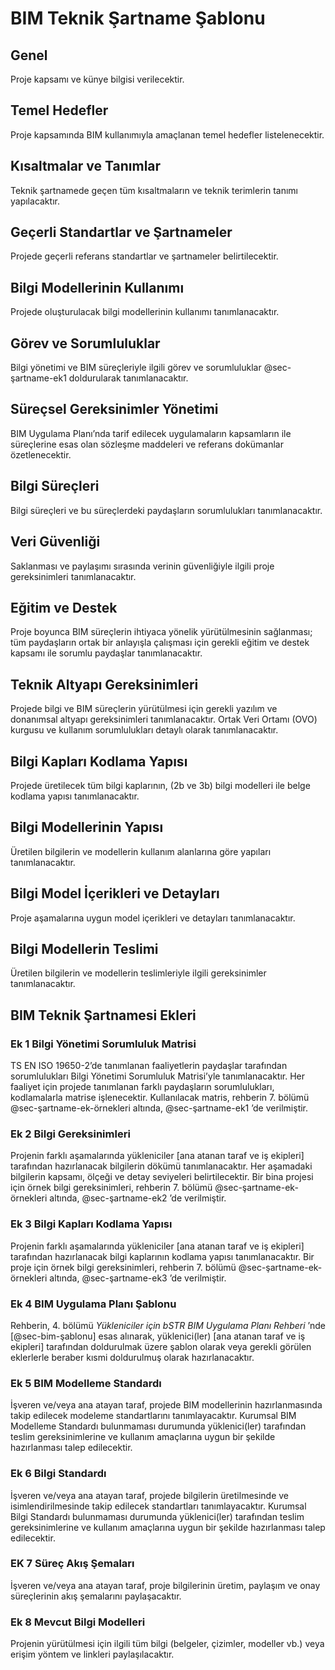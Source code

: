 # BIM Teknik Şartname Şablonu {.unnumbered}

## Genel
Proje kapsamı ve künye bilgisi verilecektir.

## Temel Hedefler
Proje kapsamında BIM kullanımıyla amaçlanan temel hedefler listelenecektir.

## Kısaltmalar ve Tanımlar
Teknik şartnamede geçen tüm kısaltmaların ve teknik terimlerin tanımı yapılacaktır.

## Geçerli Standartlar ve Şartnameler
Projede geçerli referans standartlar ve şartnameler belirtilecektir.

## Bilgi Modellerinin Kullanımı
Projede oluşturulacak bilgi modellerinin kullanımı tanımlanacaktır.

## Görev ve Sorumluluklar
Bilgi yönetimi ve BIM süreçleriyle ilgili görev ve sorumluluklar @sec-şartname-ek1 doldurularak tanımlanacaktır.

## Süreçsel Gereksinimler Yönetimi
BIM Uygulama Planı'nda tarif edilecek uygulamaların kapsamların ile süreçlerine esas olan sözleşme maddeleri ve referans dokümanlar özetlenecektir.

##	Bilgi Süreçleri
Bilgi süreçleri ve bu süreçlerdeki paydaşların sorumlulukları tanımlanacaktır.

##	Veri Güvenliği
Saklanması ve paylaşımı sırasında verinin güvenliğiyle ilgili proje gereksinimleri tanımlanacaktır.

## Eğitim ve Destek
Proje boyunca BIM süreçlerin ihtiyaca yönelik yürütülmesinin sağlanması; tüm paydaşların ortak bir anlayışla çalışması için gerekli eğitim ve destek kapsamı ile sorumlu paydaşlar tanımlanacaktır.

## Teknik Altyapı Gereksinimleri
Projede bilgi ve BIM süreçlerin yürütülmesi için gerekli yazılım ve donanımsal altyapı gereksinimleri tanımlanacaktır. Ortak Veri Ortamı (OVO) kurgusu ve kullanım sorumlulukları detaylı olarak tanımlanacaktır.

## Bilgi Kapları Kodlama Yapısı
Projede üretilecek tüm bilgi kaplarının, (2b ve 3b) bilgi modelleri ile belge kodlama yapısı tanımlanacaktır.

## Bilgi Modellerinin Yapısı
Üretilen bilgilerin ve modellerin kullanım alanlarına göre yapıları tanımlanacaktır.

## Bilgi Model İçerikleri ve Detayları {#sec-bilgi-model-içerikleri}
Proje aşamalarına uygun model içerikleri ve detayları tanımlanacaktır.

## Bilgi Modellerin Teslimi
Üretilen bilgilerin ve modellerin teslimleriyle ilgili gereksinimler tanımlanacaktır.

## BIM Teknik Şartnamesi Ekleri

### Ek 1 Bilgi Yönetimi Sorumluluk Matrisi
TS EN ISO 19650-2'de tanımlanan faaliyetlerin paydaşlar tarafından sorumlulukları Bilgi Yönetimi Sorumluluk Matrisi'yle tanımlanacaktır. Her faaliyet için projede tanımlanan farklı paydaşların sorumlulukları, kodlamalarla matrise işlenecektir. Kullanılacak matris, rehberin 7. bölümü @sec-şartname-ek-örnekleri altında, @sec-şartname-ek1 'de verilmiştir.

### Ek 2 Bilgi Gereksinimleri
Projenin farklı aşamalarında yükleniciler [ana atanan taraf ve iş ekipleri] tarafından hazırlanacak bilgilerin dökümü tanımlanacaktır. Her aşamadaki bilgilerin kapsamı, ölçeği ve detay seviyeleri belirtilecektir. Bir bina projesi için örnek bilgi gereksinimleri, rehberin 7. bölümü @sec-şartname-ek-örnekleri altında, @sec-şartname-ek2 'de verilmiştir.

### Ek 3 Bilgi Kapları Kodlama Yapısı
Projenin farklı aşamalarında yükleniciler [ana atanan taraf ve iş ekipleri] tarafından hazırlanacak bilgi kaplarının kodlama yapısı tanımlanacaktır. Bir proje için örnek bilgi gereksinimleri, rehberin 7. bölümü @sec-şartname-ek-örnekleri altında, @sec-şartname-ek3 'de verilmiştir.

### Ek 4 BIM Uygulama Planı Şablonu
Rehberin, 4. bölümü *Yükleniciler için bSTR BIM Uygulama Planı Rehberi *'nde [@sec-bim-şablonu] esas alınarak, yüklenici(ler) [ana atanan taraf ve iş ekipleri] tarafından doldurulmak üzere şablon olarak veya gerekli görülen eklerlerle beraber kısmi doldurulmuş olarak hazırlanacaktır.

### Ek 5 BIM Modelleme Standardı
İşveren ve/veya ana atayan taraf, projede BIM modellerinin hazırlanmasında takip edilecek modeleme standartlarını tanımlayacaktır. Kurumsal BIM Modelleme Standardı bulunmaması durumunda yüklenici(ler) tarafından teslim gereksinimlerine ve kullanım amaçlarına uygun bir şekilde hazırlanması talep edilecektir.

### Ek 6 Bilgi Standardı
İşveren ve/veya ana atayan taraf, projede bilgilerin üretilmesinde ve isimlendirilmesinde takip edilecek standartları tanımlayacaktır. Kurumsal Bilgi Standardı bulunmaması durumunda yüklenici(ler) tarafından teslim gereksinimlerine ve kullanım amaçlarına uygun bir şekilde hazırlanması talep edilecektir.

### EK 7 Süreç Akış Şemaları
İşveren ve/veya ana atayan taraf, proje bilgilerinin üretim, paylaşım ve onay süreçlerinin akış şemalarını paylaşacaktır.

### Ek 8 Mevcut Bilgi Modelleri
Projenin yürütülmesi için ilgili tüm bilgi (belgeler, çizimler, modeller vb.) veya erişim yöntem ve linkleri paylaşılacaktır.

